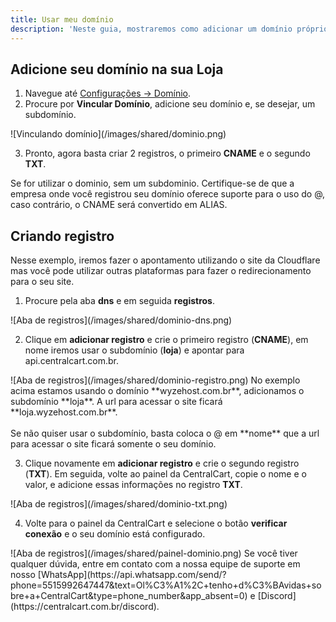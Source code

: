 ```yaml
---
title: Usar meu domínio
description: 'Neste guia, mostraremos como adicionar um domínio próprio em sua loja.'
---
```


## Adicione seu domínio na sua Loja

1. Navegue até [Configurações -> Domínio](https://app.centralcart.com.br/settings/domain).
2. Procure por **Vincular Domínio**, adicione seu domínio e, se desejar, um subdomínio.

<Frame>
![Vinculando domínio](/images/shared/dominio.png)
</Frame>

3. Pronto, agora basta criar 2 registros, o primeiro **CNAME** e o segundo **TXT**.

<Warning>
Se for utilizar o dominio, sem um subdominio. Certifique-se de que a empresa onde você registrou seu domínio oferece suporte para o uso do @,
caso contrário, o CNAME será convertido em ALIAS.
</Warning>

## Criando registro
Nesse exemplo, iremos fazer o apontamento utilizando o site da Cloudflare mas você pode utilizar outras plataformas para fazer o redirecionamento para o seu site. 

1. Procure pela aba **dns** e em seguida **registros**.

<Frame>
![Aba de registros](/images/shared/dominio-dns.png)
</Frame>

2. Clique em **adicionar registro** e crie o primeiro registro (**CNAME**), em nome iremos usar o subdomínio (**loja**) e apontar para api.centralcart.com.br.

<Frame>
![Aba de registros](/images/shared/dominio-registro.png)
</Frame>

<Note> 
No exemplo acima estamos usando o domínio **wyzehost.com.br**, adicionamos o subdomínio **loja**. A url para acessar o site ficará **loja.wyzehost.com.br**. <br/> <br/>
Se não quiser usar o subdomínio, basta coloca o @ em **nome** que a url para acessar o site ficará somente o seu domínio.
</Note> 

3. Clique novamente em **adicionar registro** e crie o segundo registro (**TXT**). Em seguida, volte ao painel da CentralCart, copie o nome e o valor, e adicione essas informações no registro **TXT**.

<Frame>
![Aba de registros](/images/shared/dominio-txt.png)
</Frame>

4. Volte para o painel da CentralCart e selecione o botão **verificar conexão** e o seu domínio está configurado.

<Frame>
![Aba de registros](/images/shared/painel-dominio.png)
</Frame>

<Check>
Se você tiver qualquer dúvida, entre em contato com a nossa equipe de suporte
em nosso [WhatsApp](https://api.whatsapp.com/send/?phone=5515992647447&text=Ol%C3%A1%2C+tenho+d%C3%BAvidas+sobre+a+CentralCart&type=phone_number&app_absent=0) 
e [Discord](https://centralcart.com.br/discord).
</Check>